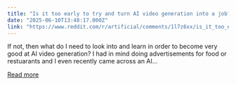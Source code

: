 ```yaml
---
title: "Is it too early to try and turn AI video generation into a job? If not, where do I begin?"
date: "2025-06-10T13:48:17.000Z"
link: "https://www.reddit.com/r/artificial/comments/1l7z6xx/is_it_too_early_to_try_and_turn_ai_video/"
---
```


If not, then what do I need to look into and learn in order to become very good at AI video generation? I had in mind doing advertisements for food or restuarants and I even recently came across an AI...

[Read more](https://www.reddit.com/r/artificial/comments/1l7z6xx/is_it_too_early_to_try_and_turn_ai_video/)
